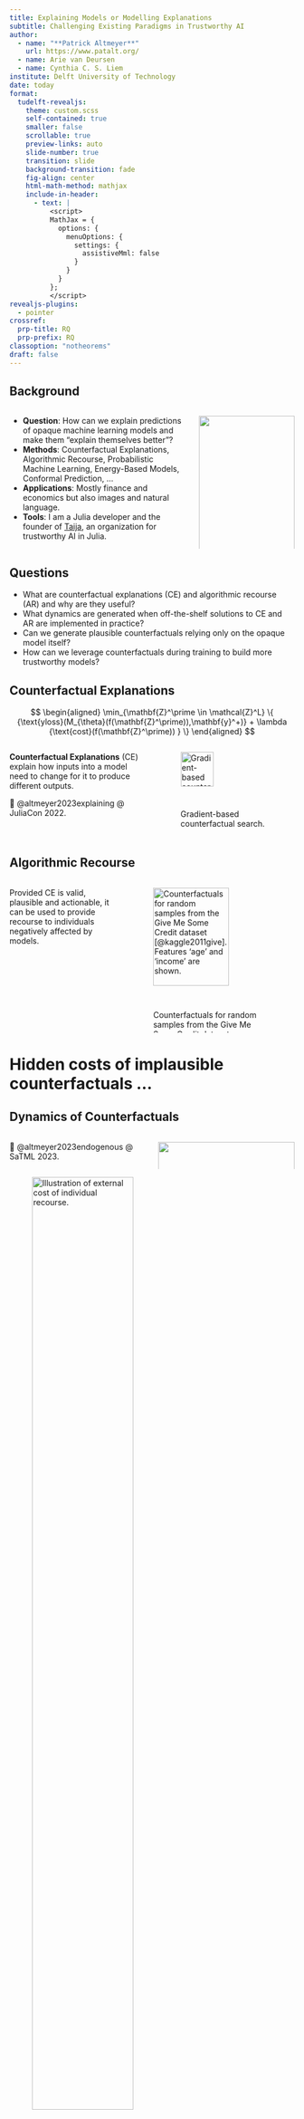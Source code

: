```yaml
---
title: Explaining Models or Modelling Explanations
subtitle: Challenging Existing Paradigms in Trustworthy AI
author: 
  - name: "**Patrick Altmeyer**"
    url: https://www.patalt.org/
  - name: Arie van Deursen
  - name: Cynthia C. S. Liem
institute: Delft University of Technology
date: today
format: 
  tudelft-revealjs:
    theme: custom.scss
    self-contained: true
    smaller: false
    scrollable: true
    preview-links: auto
    slide-number: true
    transition: slide
    background-transition: fade
    fig-align: center
    html-math-method: mathjax
    include-in-header:
      - text: |
          <script>
          MathJax = {
            options: {
              menuOptions: {
                settings: {
                  assistiveMml: false
                }
              }
            }
          };
          </script>
revealjs-plugins:
  - pointer
crossref: 
  prp-title: RQ
  prp-prefix: RQ
classoption: "notheorems"
draft: false
---
```


## Background {.smaller}

::::{.columns}::::
:::{.column width='65%'}

- **Question**: How can we explain predictions of opaque machine learning models and make them "explain themselves better"?
- **Methods**: Counterfactual Explanations, Algorithmic Recourse, Probabilistic Machine Learning, Energy-Based Models, Conformal Prediction, ...
- **Applications**: Mostly finance and economics but also images and natural language.
- **Tools**: I am a Julia developer and the founder of [Taija](https://github.com/JuliaTrustworthyAI), an organization for trustworthy AI in Julia.

:::
:::{.column width='35%'}
![](/www/images/qr.png){width="100%" fig-align="center"}
:::
::::

## Questions {.smaller}

::: {.incremental}

- What are counterfactual explanations (CE) and algorithmic recourse (AR) and why are they useful? 
- What dynamics are generated when off-the-shelf solutions to CE and AR are implemented in practice? 
- Can we generate plausible counterfactuals relying only on the opaque model itself?
- How can we leverage counterfactuals during training to build more trustworthy models?
:::

## Counterfactual Explanations

$$
\begin{aligned}
\min_{\mathbf{Z}^\prime \in \mathcal{Z}^L} \{  {\text{yloss}(M_{\theta}(f(\mathbf{Z}^\prime)),\mathbf{y}^+)} + \lambda {\text{cost}(f(\mathbf{Z}^\prime)) }  \} 
\end{aligned} 
$$ 

::::{.columns}::::
:::{.column width='50%'}
**Counterfactual Explanations** (CE) explain how inputs into a model need to change for it to produce different outputs. 

📜 @altmeyer2023explaining \@ JuliaCon 2022.
:::
:::{.column width='50%'}
![Gradient-based counterfactual search.](www/simple_ce.png){#fig-ce-intro width="60%"}
:::
::::

## Algorithmic Recourse

::: {.columns}
::: {.column width="40%"}

Provided CE is valid, plausible and actionable, it can be used to provide recourse to individuals negatively affected by models.

:::
::: {.column width="60%"}

![Counterfactuals for random samples from the Give Me Some Credit dataset [@kaggle2011give]. Features 'age' and 'income' are shown.](www/credit.png){#fig-credit width=80%}

:::
:::

# Hidden costs of implausible counterfactuals ... 

## Dynamics of Counterfactuals

::::{.columns}::::
:::{.column width='50%'}
📜 @altmeyer2023endogenous \@ SaTML 2023.
:::
:::{.column width='50%'}
![](www/poc.png){width="100%"}
:::
::::

![Illustration of external cost of individual recourse.](www/bank_cartoon.png){#fig-bank-cartoon width="65%"}

<!-- TODO: possibly add slide on mitigation here -->

# Plausibility at all cost?

## Pick your Poison

All of these counterfactuals are valid explanations for the model's prediction. 

> Which one would you pick?

![Turning a 9 into a 7: Counterfactual explanations for an image classifier produced using *Wachter* [@wachter2017counterfactual], *Schut* [@schut2021generating] and *REVISE* [@joshi2019realistic].](www/mnist_motivation.png){#fig-cf-example width="80%"}

<!-- TODO: Add slide with density charts and link to blog post -->

## ECCCos from the Black-Box {.nostretch .smaller} 

::::{.columns}::::
:::{.column width='30%'}

📜 @altmeyer2023faithful \@ AAAI 2024

::: {.callout-tip appearance="minimal"}

## Key Idea

Use the hybrid objective of joint energy models (JEM) and a model-agnostic penalty for predictive uncertainty: Energy-Constrained ($\mathcal{E}_{\theta}$) Conformal ($\Omega$) Counterfactuals (*ECCCo*). 

:::
:::
:::{.column width='70%'}

*ECCCo* objective^[We leverage ideas from @grathwohl2020your and @stutz2022learning. See the paper and appendix for a derivation of the objective from first principles.]:

$$
\begin{aligned}
& \min_{\mathbf{Z}^\prime \in \mathcal{Z}^L} \{  {L_{\text{clf}}(f(\mathbf{Z}^\prime);M_{\theta},\mathbf{y}^+)}+ \lambda_1 {\text{cost}(f(\mathbf{Z}^\prime)) } \\
&+ \lambda_2 \mathcal{E}_{\theta}(f(\mathbf{Z}^\prime)|\mathbf{y}^+) + \lambda_3 \Omega(C_{\theta}(f(\mathbf{Z}^\prime);\alpha)) \} 
\end{aligned} 
$$

![Gradient fields and counterfactual paths for different generators.](www/poc_gradient_fields.png){#fig-poc-gradient-fields width="75%" fig-align="center"}

:::
::::

## Faithful Counterfactuals

::::{.columns}::::
:::{.column width='30%'}
![Turning a 9 into a 7. *ECCCo* applied to MLP (a), Ensemble (b), JEM (c), JEM Ensemble (d).](www/mnist_eccco.png){#fig-mnist-eccco width="75%"}
:::
:::{.column width='70%'}
*ECCCo* generates counterfactuals that

- faithfully represent model quality (@fig-mnist-eccco).
- achieve state-of-the-art plausibility (@fig-mnist-benchmark).

![Results for different generators (from 3 to 5).](www/mnist_benchmark.png){#fig-mnist-benchmark width="100%"}
:::
::::

# Teaching models plausible explanations

## Counterfactual Training: Method
::: {.callout-tip}
## Idea

Let the model compare its own explanations to plausible ones. 
:::

::: {.columns}
::: {.column width="50%"}
- Generate faithful counterfactuals on the fly. 
- Bonus: get adversarial examples for free.
:::
::: {.column width="50%"}
![Explanation or attack?](www/ce_ae.png)
:::
:::

## Counterfactual Training: Results

![Illustration of how CT improves model explainability: (a) conventional training, all mutable; (b) CT, all mutable; (c) conventional, *age* immutable; (d) CT, *age* immutable.](www/ct_poc.png)

- Models trained with CT learn more plausible and (provably) actionable explanations.
- Predictive performance does not suffer, robust performance improves.

# If we still have time ...

## Spurious Sparks of AGI

::::{.columns}::::
:::{.column width='50%'}
📜 In @altmeyer2024position \@ ICML 2024, we challenge the idea that the finding of meaningful patterns in latent spaces of large models is indicative of AGI.
:::
:::{.column width='50%'}
![Inflation of prices or birds? It doesn't matter!](www/attack_inflation.png){#fig-attack-inflation width="100%"}
:::
::::

## Taija {.smaller}

::::{.columns}::::
:::{.column width='50%'}
- Model Explainability ([CounterfactualExplanations.jl](https://github.com/JuliaTrustworthyAI/CounterfactualExplanations.jl))
- Predictive Uncertainty Quantification ([ConformalPrediction.jl](https://github.com/JuliaTrustworthyAI/ConformalPrediction.jl))
- Effortless Bayesian Deep Learning ([LaplaceRedux.jl](https://github.com/JuliaTrustworthyAI/LaplaceRedux.jl))
- ... and more!
:::
:::{.column width='50%'}
- Work presented \@ JuliaCon 2022, 2023, 2024.
- Running project \@ Google Summer of Code 2024.
- Total of three software projects \@ TU Delft.
:::
::::

[![Trustworthy AI in Julia: github.com/JuliaTrustworthyAI](www/logo.png){width="50%" fig-align="center"}](https://github.com/JuliaTrustworthyAI)

## References {.scrollable .smaller}


